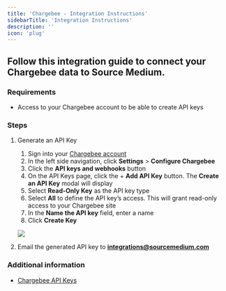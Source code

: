 ```yaml
---
title: 'Chargebee - Integration Instructions'
sidebarTitle: 'Integration Instructions'
description: ''
icon: 'plug'
---
```


## Follow this integration guide to connect your Chargebee data to Source Medium.

### Requirements

- Access to your Chargebee account to be able to create API keys

### Steps

1. Generate an API Key
    1. Sign into your [Chargebee account](https://app.chargebee.com/login)
    2. In the left side navigation, click **Settings** > **Configure Chargebee**
    3. Click the **API keys and webhooks** button
    4. On the API Keys page, click the + **Add API Key** button. The **Create an API Key** modal will display
    5. Select **Read-Only Key** as the API key type
    6. Select **All** to define the API key’s access. This will grant read-only access to your Chargebee site
    7. In the **Name the API key** field, enter a name
    8. Click **Create Key**
    
    ![](/images/article-imgs/chargebee-integration/Untitled.png)
    
2. Email the generated API key to **integrations@sourcemedium.com**

### Additional information

- [Chargebee API Keys](https://www.chargebee.com/docs/2.0/api_keys.html)